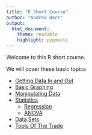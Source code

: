 ```yaml
---
title: "R Short Course"
author: "Andrew Barr"
output: 
  html_document:
    theme: readable
    highlight: pygments
---
```


Welcome to this R short course.  

We will cover these basic topics

* [Getting Data In and Out](input_output.html)
* [Basic Graphing](graph/graph_README.html)
* [Manipulating Data](dataMunging/munging_README.html)
* [Statistics](stats/stats_README.html)
  * [Regression](stats/regression.html)
  * [ANOVA](stats/ANOVA.html)
* [Data Sets](datasets/datasets_README.html)
* [Tools Of The Trade](tools/tools_README.html)